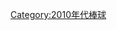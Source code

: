 {{year by category
|m=2
|c=0
|d=1
|y=0
|cat=棒球
|sortkey=棒球
|parent=依年份劃分的棒球
|subcat=2010年體育}}
[[Category:2010年代棒球|Category:2010年代棒球]]
